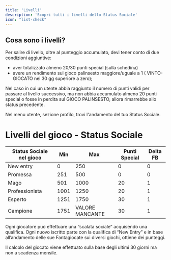 ```yaml
---
title: 'Livelli'
description: 'Scopri tutti i livelli dello Status Sociale'
icon: "list-check"
---
```


## Cosa sono i livelli?

Per salire di livello, oltre al punteggio accumulato, devi tener conto di due condizioni aggiuntive: 
- aver totalizzato almeno 20/30 punti special (sulla schedina)
- avere un rendimento sul gioco palinsesto maggiore/uguale a 1 ( VINTO-GIOCATO nei 30 gg superiore a zero); 

Nel caso in cui un utente abbia raggiunto il numero di punti validi per passare al livello successivo, ma non abbia accumulato almeno 20 punti special o fosse in perdita sul GIOCO PALINSESTO, allora rimarrebbe allo status precedente.

<Tip>
Nel menu utente, sezione profilo,  trovi l'andamento del tuo Status Sociale.
</Tip>

# Livelli del gioco - Status Sociale

| **Status Sociale nel gioco** | **Min** | **Max** | **Punti Special** | **Delta FB** |
| ---------------------------- | ------- | ------- | ----------------- | ------------ |
| New entry	| 0 | 250 | 0 | 0 |
| Promessa | 251 | 500 | 0 | 0 |
| Mago | 501 | 1000 | 20 | 1 |
| Professionista | 1001 | 1250 | 20 | 1 |
| Esperto | 1251 | 1750 | 30 | 1 |
| Campione | 1751 | VALORE MANCANTE | 30 | 1 |

Ogni giocatore può effettuare una “scalata sociale” acquisendo una qualifica. Ogni nuovo iscritto parte con la qualifica di “New Entry” e in base all’andamento delle sue Fantagiocate sui diversi giochi, ottiene dei punteggi.

<Note>
Il calcolo del giocato viene effettuato sulla base degli ultimi 30 giorni ma non a scadenza mensile.
</Note>